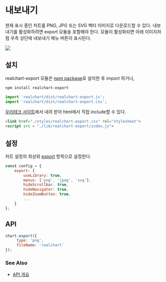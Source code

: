 # 내보내기

현재 표시 중인 차트를 PNG, JPG 또는 SVG 벡터 이미지로 다운로드할 수 있다.
내보내기를 활성화하려면 export 모듈을 포함해야 한다. 모듈이 활성화되면 아래 이미지처럼 우측 상단에 내보내기 메뉴 버튼이 표시된다.

<img src="/images/guide/export-01.png" class="border-img"/>

## 설치

realchart-export 모듈은 [npm package](https://www.npmjs.com/package/realchart-export)로 설치한 후 import 하거나,

```sh npm2yarn
npm install realchart-export
```

```ts
import 'realchart/dist/realchart-export.js';
import 'realchart/dist/realchart-export.css';
```

[우리테크 사이트](https://service.realgrid.com/)에서 내려 받아 html에서 직접 include할 수 있다.

```html
<link href="./styles/realchart-export.css" rel="stylesheet">
<script src = "./lib/realchart-export/index.js">
```

## 설정

차트 설정의 최상위 [export](/config/config/export) 항목으로 설정한다.

```js
const config = {
    export: {
        useLibrary: true,
        menus: ['png', 'jpeg', 'svg'],
        hideScrollbar: true,
        hideNavigator: true,
        hideZoomButton: true,
        ...
    }
};
```

## API

```js
chart.export({
     type: 'png',
     fileName: 'realchart'
});
```

### See Also

- [API 개요](/docs)